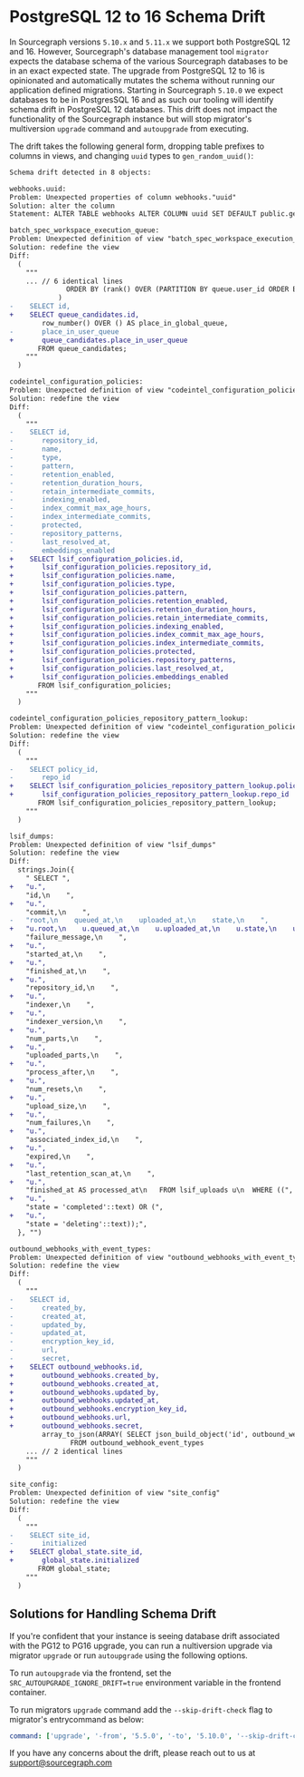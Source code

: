 # PostgreSQL 12 to 16 Schema Drift

In Sourcegraph versions `5.10.x` and `5.11.x` we support both PostgreSQL 12 and 16. However, Sourcegraph's database management tool `migrator` expects the database schema of the various Sourcegraph databases to be in an exact expected state. The upgrade from PostgreSQL 12 to 16 is opinionated and automatically mutates the schema without running our application defined migrations. Starting in Sourcegraph `5.10.0` we expect databases to be in PostgresSQL 16 and as such our tooling will identify schema drift in PostgreSQL 12 databases. This drift does not impact the functionality of the Sourcegraph instance but will stop migrator's multiversion `upgrade` command and `autoupgrade` from executing.

The drift takes the following general form, dropping table prefixes to columns in views, and changing `uuid` types to `gen_random_uuid()`:
```diff
Schema drift detected in 8 objects:

webhooks.uuid:
Problem: Unexpected properties of column webhooks."uuid"
Solution: alter the column
Statement: ALTER TABLE webhooks ALTER COLUMN uuid SET DEFAULT public.gen_random_uuid();

batch_spec_workspace_execution_queue:
Problem: Unexpected definition of view "batch_spec_workspace_execution_queue"
Solution: redefine the view
Diff:
  (
  	"""
  	... // 6 identical lines
  	          ORDER BY (rank() OVER (PARTITION BY queue.user_id ORDER BY exec.created_at, exec.id)), queue.latest_dequeue NULLS FIRST
  	        )
- 	 SELECT id,
+ 	 SELECT queue_candidates.id,
  	    row_number() OVER () AS place_in_global_queue,
- 	    place_in_user_queue
+ 	    queue_candidates.place_in_user_queue
  	   FROM queue_candidates;
  	"""
  )

codeintel_configuration_policies:
Problem: Unexpected definition of view "codeintel_configuration_policies"
Solution: redefine the view
Diff:
  (
  	"""
- 	 SELECT id,
- 	    repository_id,
- 	    name,
- 	    type,
- 	    pattern,
- 	    retention_enabled,
- 	    retention_duration_hours,
- 	    retain_intermediate_commits,
- 	    indexing_enabled,
- 	    index_commit_max_age_hours,
- 	    index_intermediate_commits,
- 	    protected,
- 	    repository_patterns,
- 	    last_resolved_at,
- 	    embeddings_enabled
+ 	 SELECT lsif_configuration_policies.id,
+ 	    lsif_configuration_policies.repository_id,
+ 	    lsif_configuration_policies.name,
+ 	    lsif_configuration_policies.type,
+ 	    lsif_configuration_policies.pattern,
+ 	    lsif_configuration_policies.retention_enabled,
+ 	    lsif_configuration_policies.retention_duration_hours,
+ 	    lsif_configuration_policies.retain_intermediate_commits,
+ 	    lsif_configuration_policies.indexing_enabled,
+ 	    lsif_configuration_policies.index_commit_max_age_hours,
+ 	    lsif_configuration_policies.index_intermediate_commits,
+ 	    lsif_configuration_policies.protected,
+ 	    lsif_configuration_policies.repository_patterns,
+ 	    lsif_configuration_policies.last_resolved_at,
+ 	    lsif_configuration_policies.embeddings_enabled
  	   FROM lsif_configuration_policies;
  	"""
  )

codeintel_configuration_policies_repository_pattern_lookup:
Problem: Unexpected definition of view "codeintel_configuration_policies_repository_pattern_lookup"
Solution: redefine the view
Diff:
  (
  	"""
- 	 SELECT policy_id,
- 	    repo_id
+ 	 SELECT lsif_configuration_policies_repository_pattern_lookup.policy_id,
+ 	    lsif_configuration_policies_repository_pattern_lookup.repo_id
  	   FROM lsif_configuration_policies_repository_pattern_lookup;
  	"""
  )

lsif_dumps:
Problem: Unexpected definition of view "lsif_dumps"
Solution: redefine the view
Diff:
  strings.Join({
  	" SELECT ",
+ 	"u.",
  	"id,\n    ",
+ 	"u.",
  	"commit,\n    ",
- 	"root,\n    queued_at,\n    uploaded_at,\n    state,\n    ",
+ 	"u.root,\n    u.queued_at,\n    u.uploaded_at,\n    u.state,\n    u.",
  	"failure_message,\n    ",
+ 	"u.",
  	"started_at,\n    ",
+ 	"u.",
  	"finished_at,\n    ",
+ 	"u.",
  	"repository_id,\n    ",
+ 	"u.",
  	"indexer,\n    ",
+ 	"u.",
  	"indexer_version,\n    ",
+ 	"u.",
  	"num_parts,\n    ",
+ 	"u.",
  	"uploaded_parts,\n    ",
+ 	"u.",
  	"process_after,\n    ",
+ 	"u.",
  	"num_resets,\n    ",
+ 	"u.",
  	"upload_size,\n    ",
+ 	"u.",
  	"num_failures,\n    ",
+ 	"u.",
  	"associated_index_id,\n    ",
+ 	"u.",
  	"expired,\n    ",
+ 	"u.",
  	"last_retention_scan_at,\n    ",
+ 	"u.",
  	"finished_at AS processed_at\n   FROM lsif_uploads u\n  WHERE ((",
+ 	"u.",
  	"state = 'completed'::text) OR (",
+ 	"u.",
  	"state = 'deleting'::text));",
  }, "")

outbound_webhooks_with_event_types:
Problem: Unexpected definition of view "outbound_webhooks_with_event_types"
Solution: redefine the view
Diff:
  (
  	"""
- 	 SELECT id,
- 	    created_by,
- 	    created_at,
- 	    updated_by,
- 	    updated_at,
- 	    encryption_key_id,
- 	    url,
- 	    secret,
+ 	 SELECT outbound_webhooks.id,
+ 	    outbound_webhooks.created_by,
+ 	    outbound_webhooks.created_at,
+ 	    outbound_webhooks.updated_by,
+ 	    outbound_webhooks.updated_at,
+ 	    outbound_webhooks.encryption_key_id,
+ 	    outbound_webhooks.url,
+ 	    outbound_webhooks.secret,
  	    array_to_json(ARRAY( SELECT json_build_object('id', outbound_webhook_event_types.id, 'outbound_webhook_id', outbound_webhook_event_types.outbound_webhook_id, 'event_type', outbound_webhook_event_types.event_type, 'scope', outbound_webhook_event_types.scope) AS json_build_object
  	           FROM outbound_webhook_event_types
  	... // 2 identical lines
  	"""
  )

site_config:
Problem: Unexpected definition of view "site_config"
Solution: redefine the view
Diff:
  (
  	"""
- 	 SELECT site_id,
- 	    initialized
+ 	 SELECT global_state.site_id,
+ 	    global_state.initialized
  	   FROM global_state;
  	"""
  )
```

## Solutions for Handling Schema Drift

If you're confident that your instance is seeing database drift associated with the PG12 to PG16 upgrade, you can run a nultiversion upgrade via migrator `upgrade` or run `autoupgrade` using the following options.

To run `autoupgrade` via the frontend, set the `SRC_AUTOUPGRADE_IGNORE_DRIFT=true` environment variable in the frontend container.

To run migrators `upgrade` command add the `--skip-drift-check` flag to migrator's entrycommand as below:
```yaml
command: ['upgrade', '-from', '5.5.0', '-to', '5.10.0', '--skip-drift-check=true']             
```

If you have any concerns about the drift, please reach out to us at support@sourcegraph.com
